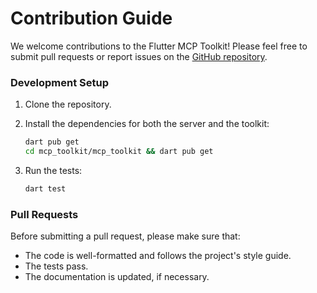 # Contribution Guide

We welcome contributions to the Flutter MCP Toolkit! Please feel free to submit pull requests or report issues on the [GitHub repository](https://github.com/Arenukvern/mcp_flutter).

### Development Setup

1.  Clone the repository.
2.  Install the dependencies for both the server and the toolkit:

    ```bash
    dart pub get
    cd mcp_toolkit/mcp_toolkit && dart pub get
    ```

3.  Run the tests:

    ```bash
    dart test
    ```

### Pull Requests

Before submitting a pull request, please make sure that:

- The code is well-formatted and follows the project's style guide.
- The tests pass.
- The documentation is updated, if necessary.
